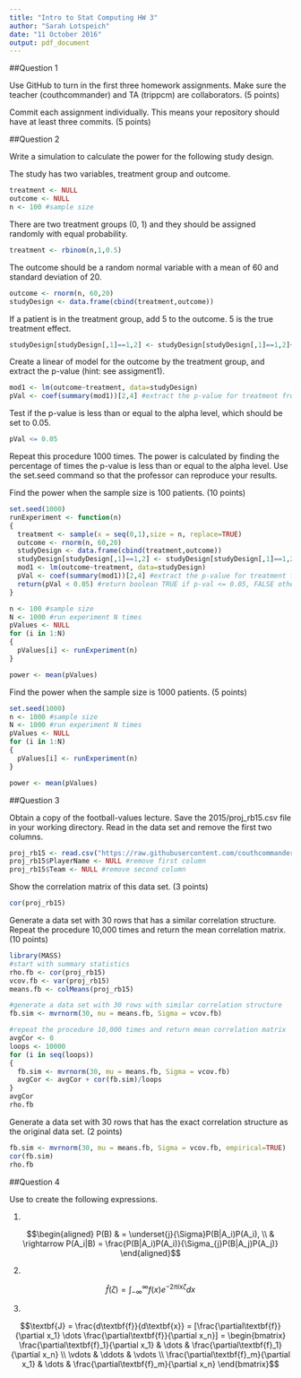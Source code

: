 ```yaml
---
title: "Intro to Stat Computing HW 3"
author: "Sarah Lotspeich"
date: "11 October 2016"
output: pdf_document
---
```

##Question 1

Use GitHub to turn in the first three homework assignments. Make sure the teacher (couthcommander) and TA (trippcm) are collaborators. (5 points)

Commit each assignment individually. This means your repository should have at least three commits. (5 points)

##Question 2

Write a simulation to calculate the power for the following study design. 

The study has two variables, treatment group and outcome. 

```r
treatment <- NULL
outcome <- NULL
n <- 100 #sample size
```

There are two treatment groups (0, 1) and they should be assigned randomly with equal probability.

```r
treatment <- rbinom(n,1,0.5)
```

The outcome should be a random normal variable with a mean of 60 and standard deviation of 20. 

```r
outcome <- rnorm(n, 60,20)
studyDesign <- data.frame(cbind(treatment,outcome))
```

If a patient is in the treatment group, add 5 to the outcome. 5 is the true treatment effect. 

```r
studyDesign[studyDesign[,1]==1,2] <- studyDesign[studyDesign[,1]==1,2]+5
```

Create a linear of model for the outcome by the treatment group, and extract the p-value (hint: see assigment1). 

```r
mod1 <- lm(outcome~treatment, data=studyDesign)
pVal <- coef(summary(mod1))[2,4] #extract the p-value for treatment from the model
```

Test if the p-value is less than or equal to the alpha level, which should be set to 0.05.

```r
pVal <= 0.05
```

Repeat this procedure 1000 times. The power is calculated by finding the percentage of times the p-value is less than or equal to the alpha level. Use the set.seed command so that the professor can reproduce your results.

Find the power when the sample size is 100 patients. (10 points)

```r
set.seed(1000)
runExperiment <- function(n)
{
  treatment <- sample(x = seq(0,1),size = n, replace=TRUE)
  outcome <- rnorm(n, 60,20)
  studyDesign <- data.frame(cbind(treatment,outcome))
  studyDesign[studyDesign[,1]==1,2] <- studyDesign[studyDesign[,1]==1,2]+5
  mod1 <- lm(outcome~treatment, data=studyDesign)
  pVal <- coef(summary(mod1))[2,4] #extract the p-value for treatment from the model
  return(pVal < 0.05) #return boolean TRUE if p-val <= 0.05, FALSE otherwise
}

n <- 100 #sample size
N <- 1000 #run experiment N times
pValues <- NULL
for (i in 1:N)
{
  pValues[i] <- runExperiment(n)
}

power <- mean(pValues)
```

Find the power when the sample size is 1000 patients. (5 points)

```r
set.seed(1000)
n <- 1000 #sample size
N <- 1000 #run experiment N times
pValues <- NULL
for (i in 1:N)
{
  pValues[i] <- runExperiment(n)
}

power <- mean(pValues)
```

##Question 3

Obtain a copy of the football-values lecture. Save the 2015/proj_rb15.csv file in your working directory. Read in the data set and remove the first two columns.

```r
proj_rb15 <- read.csv("https://raw.githubusercontent.com/couthcommander/football-values/master/2015/proj_rb15.csv", head=TRUE)
proj_rb15$PlayerName <- NULL #remove first column
proj_rb15$Team <- NULL #remove second column
```

Show the correlation matrix of this data set. (3 points)

```r
cor(proj_rb15)
```

Generate a data set with 30 rows that has a similar correlation structure. Repeat the procedure 10,000 times and return the mean correlation matrix. (10 points)

```r
library(MASS)
#start with summary statistics
rho.fb <- cor(proj_rb15)
vcov.fb <- var(proj_rb15)
means.fb <- colMeans(proj_rb15)

#generate a data set with 30 rows with similar correlation structure
fb.sim <- mvrnorm(30, mu = means.fb, Sigma = vcov.fb)

#repeat the procedure 10,000 times and return mean correlation matrix
avgCor <- 0
loops <- 10000
for (i in seq(loops))
{
  fb.sim <- mvrnorm(30, mu = means.fb, Sigma = vcov.fb)
  avgCor <- avgCor + cor(fb.sim)/loops  
}
avgCor
rho.fb
```

Generate a data set with 30 rows that has the exact correlation structure as the original data set. (2 points)

```r
fb.sim <- mvrnorm(30, mu = means.fb, Sigma = vcov.fb, empirical=TRUE) 
cor(fb.sim)
rho.fb
```

##Question 4

Use \LaTeX to create the following expressions.

1. 

$$\begin{aligned}
P(B) &  = \underset{j}{\Sigma}P(B|A_i)P(A_i), \\
& \rightarrow P(A_i|B) = \frac{P(B|A_i)P(A_i)}{\Sigma_{j}P(B|A_j)P(A_j)}
\end{aligned}$$

2. 

$$\hat{f}(\zeta) = \int_{-\infty}^{\infty}f(x)e^{-2 \pi i x \zeta}dx$$

3. 

$$\textbf{J} = \frac{d\textbf{f}}{d\textbf{x}} = [\frac{\partial\textbf{f}}{\partial x_1} \dots \frac{\partial\textbf{f}}{\partial x_n}] = 
\begin{bmatrix} 
\frac{\partial\textbf{f}_1}{\partial x_1} & \dots & \frac{\partial\textbf{f}_1}{\partial x_n} \\ 
\vdots & \ddots & \vdots \\
\frac{\partial\textbf{f}_m}{\partial x_1} & \dots & \frac{\partial\textbf{f}_m}{\partial x_n} \end{bmatrix}$$

